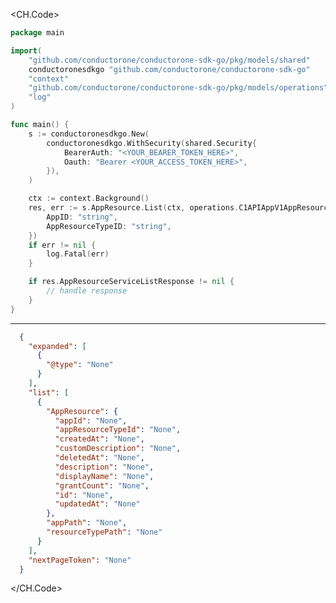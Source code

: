 
<CH.Code>
```go List.go
package main

import(
	"github.com/conductorone/conductorone-sdk-go/pkg/models/shared"
	conductoronesdkgo "github.com/conductorone/conductorone-sdk-go"
	"context"
	"github.com/conductorone/conductorone-sdk-go/pkg/models/operations"
	"log"
)

func main() {
    s := conductoronesdkgo.New(
        conductoronesdkgo.WithSecurity(shared.Security{
            BearerAuth: "<YOUR_BEARER_TOKEN_HERE>",
            Oauth: "Bearer <YOUR_ACCESS_TOKEN_HERE>",
        }),
    )

    ctx := context.Background()
    res, err := s.AppResource.List(ctx, operations.C1APIAppV1AppResourceServiceListRequest{
        AppID: "string",
        AppResourceTypeID: "string",
    })
    if err != nil {
        log.Fatal(err)
    }

    if res.AppResourceServiceListResponse != nil {
        // handle response
    }
}
```
---

```json Example Response
  {
    "expanded": [
      {
        "@type": "None"
      }
    ],
    "list": [
      {
        "AppResource": {
          "appId": "None",
          "appResourceTypeId": "None",
          "createdAt": "None",
          "customDescription": "None",
          "deletedAt": "None",
          "description": "None",
          "displayName": "None",
          "grantCount": "None",
          "id": "None",
          "updatedAt": "None"
        },
        "appPath": "None",
        "resourceTypePath": "None"
      }
    ],
    "nextPageToken": "None"
  }
```
</CH.Code>
